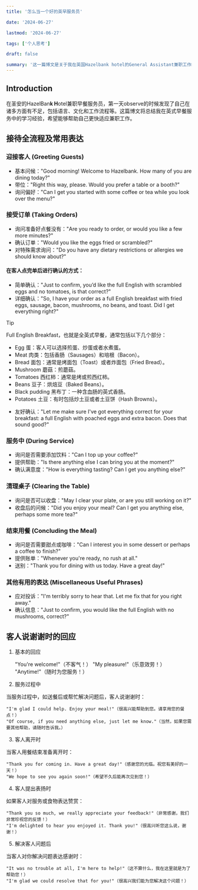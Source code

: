```yaml
---
title: '怎么当一个好的英早服务员'

date: '2024-06-27'

lastmod: '2024-06-27'

tags: ['个人思考']

draft: false

summary: '这一篇博文是关于我在英国Hazelbank hotel的General Assistant兼职工作的学习总结。'
---
```


## Introduction

在圣安的HazelBan**k H**otel兼职早餐服务员，第一天observe的时候发现了自己在诸多方面有不足，包括语言、文化和工作流程等。这篇博文将总结我在英式早餐服务中的学习经验，希望能够帮助自己更快适应兼职工作。

## 接待全流程及常用表达

### 迎接客人 (Greeting Guests)

- 基本问候："Good morning! Welcome to Hazelbank. How many of you are dining today?"
- 带位："Right this way, please. Would you prefer a table or a booth?"
- 询问偏好："Can I get you started with some coffee or tea while you look over the menu?"

### 接受订单 (Taking Orders)

- 询问准备好点餐没有："Are you ready to order, or would you like a few more minutes?"
- 确认订单："Would you like the eggs fried or scrambled?"
- 对特殊需求询问："Do you have any dietary restrictions or allergies we should know about?"

#### 在客人点完单后进行确认的方式：

- 简单确认："Just to confirm, you’d like the full English with scrambled eggs and no tomatoes, is that correct?"
- 详细确认："So, I have your order as a full English breakfast with fried eggs, sausage, bacon, mushrooms, no beans, and toast. Did I get everything right?"

> [!tip]
> Full English Breakfast，也就是全英式早餐，通常包括以下几个部分：
>
> - Egg 蛋：客人可以选择煎蛋、炒蛋或者水煮蛋。
> - Meat 肉类：包括香肠（Sausages）和培根（Bacon）。
> - Bread 面包：通常是烤面包（Toast）或者炸面包（Fried Bread）。
> - Mushroom 蘑菇：煎蘑菇。
> - Tomatoes 西红柿：通常是烤或煎西红柿。
> - Beans 豆子：烘焙豆（Baked Beans）。
> - Black pudding 黑布丁：一种含血肠的英式香肠。
> - Potatoes 土豆：有时包括炒土豆或者土豆饼（Hash Browns）。

- 友好确认："Let me make sure I've got everything correct for your breakfast: a full English with poached eggs and extra bacon. Does that sound good?"

### 服务中 (During Service)

- 询问是否需要添加饮料："Can I top up your coffee?"
- 提供帮助："Is there anything else I can bring you at the moment?"
- 确认满意度："How is everything tasting? Can I get you anything else?"

### 清理桌子 (Clearing the Table)

- 询问是否可以收盘："May I clear your plate, or are you still working on it?"
- 收盘后的问候："Did you enjoy your meal? Can I get you anything else, perhaps some more tea?"

### 结束用餐 (Concluding the Meal)

- 询问是否需要甜点或咖啡："Can I interest you in some dessert or perhaps a coffee to finish?"
- 提供账单："Whenever you're ready, no rush at all."
- 送别："Thank you for dining with us today. Have a great day!"

### 其他有用的表达 (Miscellaneous Useful Phrases)

- 应对投诉："I'm terribly sorry to hear that. Let me fix that for you right away."
- 确认信息："Just to confirm, you would like the full English with no mushrooms, correct?"

## 客人说谢谢时的回应

1. 基本的回应

   "You're welcome!"（不客气！）
   "My pleasure!"（乐意效劳！）
   "Anytime!"（随时为您服务！）

2. 服务过程中

当服务过程中，如送餐后或帮忙解决问题后，客人说谢谢时：

    "I'm glad I could help. Enjoy your meal!"（很高兴能帮助到您。请享用您的餐点！）
    "Of course, if you need anything else, just let me know."（当然，如果您需要其他帮助，请随时告诉我。）

3. 客人离开时

当客人用餐结束准备离开时：

    "Thank you for coming in. Have a great day!"（感谢您的光临。祝您有美好的一天！）
    "We hope to see you again soon!"（希望不久后能再次见到您！）

4. 客人提出表扬时

如果客人对服务或食物表达赞赏：

    "Thank you so much, we really appreciate your feedback!"（非常感谢，我们非常珍视您的反馈！）
    "I'm delighted to hear you enjoyed it. Thank you!"（很高兴听您这么说，谢谢！）

5. 解决客人问题后

当客人对你解决问题表达感谢时：

    "It was no trouble at all, I'm here to help!"（这不算什么，我在这里就是为了帮助您！）
    "I'm glad we could resolve that for you!"（很高兴我们能为您解决这个问题！）

